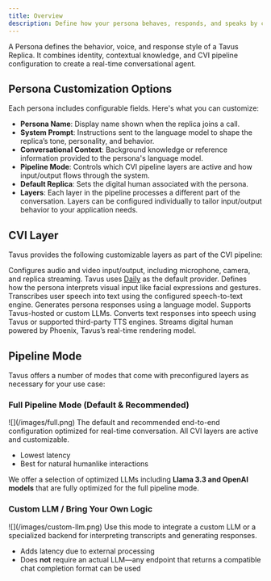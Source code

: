 ```yaml
---
title: Overview
description: Define how your persona behaves, responds, and speaks by configuring layers and modes.
---
```


A Persona defines the behavior, voice, and response style of a Tavus Replica. It combines identity, contextual knowledge, and CVI pipeline configuration to create a real-time conversational agent.
## Persona Customization Options
Each persona includes configurable fields. Here's what you can customize:
- **Persona Name**: Display name shown when the replica joins a call.
- **System Prompt**: Instructions sent to the language model to shape the replica’s tone, personality, and behavior.
- **Conversational Context**: Background knowledge or reference information provided to the persona's language model.
- **Pipeline Mode**: Controls which CVI pipeline layers are active and how input/output flows through the system.
- **Default Replica**: Sets the digital human associated with the persona.
- **Layers**: Each layer in the pipeline processes a different part of the conversation. Layers can be configured individually to tailor input/output behavior to your application needs.

## CVI Layer
Tavus provides the following customizable layers as part of the CVI pipeline:
<CardGroup cols={2}>

  <Card title="Transport Layer" icon="video">
    Configures audio and video input/output, including microphone, camera, and replica streaming. Tavus uses <a href="https://www.daily.co/" target="_blank">Daily</a> as the default provider.
  </Card>

  <Card title="Perception Layer" icon="eye" href="/sections/conversational-video-interface/persona/perception">
    Defines how the persona interprets visual input like facial expressions and gestures.
  </Card>

  <Card title="STT Layer" icon="waveform" href="/sections/conversational-video-interface/persona/stt">
    Transcribes user speech into text using the configured speech-to-text engine.
  </Card>

  <Card title="LLM Layer" icon="brain" href="/sections/conversational-video-interface/persona/llm">
    Generates persona responses using a language model. Supports Tavus-hosted or custom LLMs.
  </Card>

  <Card title="TTS Layer" icon="microphone" href="/sections/conversational-video-interface/persona/tts">
    Converts text responses into speech using Tavus or supported third-party TTS engines.
  </Card>

  <Card title="Realtime Replica Layer" icon="robot" href="/sections/replica/overview">
    Streams digital human powered by Phoenix, Tavus’s real-time rendering model.
  </Card>

</CardGroup>


## Pipeline Mode
Tavus offers a number of modes that come with preconfigured layers as necessary for your use case:
### Full Pipeline Mode (Default & Recommended)
<Frame>
![](/images/full.png)
</Frame>
The default and recommended end-to-end configuration optimized for real-time conversation. All CVI layers are active and customizable.

* Lowest latency
* Best for natural humanlike interactions

<Note> We offer a selection of optimized LLMs including **Llama 3.3 and OpenAI models** that are fully optimized for the full pipeline mode.</Note>
<Card title="CVI quickstart" icon="rocket" href="/sections/conversational-video-interface/quickstart" />


### Custom LLM / Bring Your Own Logic
<Frame>
![](/images/custom-llm.png)
</Frame>
Use this mode to integrate a custom LLM or a specialized backend for interpreting transcripts and generating responses.

* Adds latency due to external processing
* Does **not** require an actual LLM—any endpoint that returns a compatible chat completion format can be used

<Card title="Integrate your own custom LLM or logic" icon="binary" href="/sections/conversational-video-interface/persona/llm#custom-llms" />
